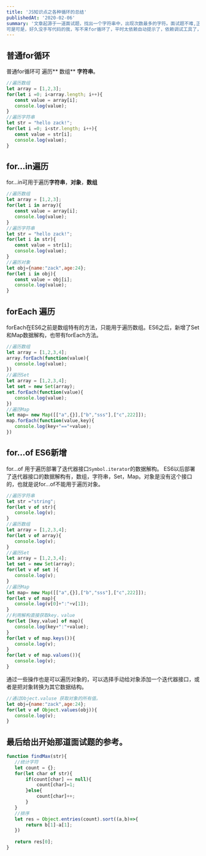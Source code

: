 ```yaml
---
title: 'JS知识点之各种循环的总结'
publishedAt: '2020-02-06'
summary: '文章起源于一道面试题，找出一个字符串中，出现次数最多的字符。面试题不难,正常思路是遍历字符串，统计下字符个数，再排个序，找出最大的。
可是可是，好久没手写代码的我，写不来for循环了，平时太依赖自动提示了，依赖调试工具了，都是写错了，然后看报错信息然后改就行。所以所以有了这篇文章。'
---
```


## 普通for循环

普通for循环可 遍历** 数组** **字符串**。

```javascript
//遍历数组
let array = [1,2,3];
for(let i =0; i<array.length; i++){
   const value = array[i];
   console.log(value);
}
//遍历字符串
let str = "hello zack!";
for(let i =0; i<str.length; i++){
   const value = str[i];
   console.log(value);
}
```

## for...in遍历

for...in可用于遍历**字符串**，**对象**，**数组**

```javascript
//遍历数组
let array = [1,2,3];
for(let i in array){
   const value = array[i];
   console.log(value);
}
//遍历字符串
let str = "hello zack!";
for(let i in str){
   const value = str[i];
   console.log(value);
}
//遍历对象
let obj={name:"zack",age:24};
for(let i in obj){
   const value = obj[i];
   console.log(value);
}
```

## forEach 遍历

forEach在ES6之前是数组特有的方法，只能用于遍历数组。ES6之后，新增了Set和Map数据解构，也带有forEach方法。

```javascript
//遍历数组
let array = [1,2,3,4];
array.forEach(function(value){
   console.log(value);
})
//遍历Set
let array = [1,2,3,4];
let set = new Set(array);
set.forEach(function(value){
   console.log(value);
})
//遍历Map
let map= new Map([["a",{}],["b","sss"],["c",222]]);
map.forEach(function(value,key){
   console.log(key+"=="+value);
})
```

## for...of ES6新增

for...of 用于遍历部署了迭代器接口`Symbol.iterator`的数据解构。
ES6以后部署了迭代器接口的数据解构有，数组，字符串，Set，Map。对象是没有这个接口的，也就是说for...of不能用于遍历对象。

```javascript
//遍历字符串
let str ="string";
for(let v of str){
   console.log(v);
}
//遍历数组
let array = [1,2,3,4];
for(let v of array){
   console.log(v);
}
//遍历Set
let array = [1,2,3,4];
let set = new Set(array);
for(let v of set ){
   console.log(v);
}
//遍历Map
let map= new Map([["a",{}],["b","sss"],["c",222]]);
for(let v of map){
   console.log(v[0]+":"+v[1]);
}
//利用解构直接获取key，value
for(let [key,value] of map){
   console.log(key+":"+value);
}
for(let v of map.keys()){
   console.log(v);
}
for(let v of map.values()){
   console.log(v);
}
```

通过一些操作也是可以遍历对象的，可以选择手动给对象添加一个迭代器接口，或者是把对象转换为其它数据结构。

```javascript
//通过Object.valuse 获取对象的所有值。
let obj={name:"zack",age:24};
for(let v of Object.values(obj)){
   console.log(v);
}
```

## 最后给出开始那道面试题的参考。

```javascript
function findMax(str){
   //统计字符
   let count = {};
   for(let char of str){
       if(count[char] == null){
           count[char]=1;
       }else{
           count[char]++;
       }
   }
   //排序
   let res = Object.entries(count).sort((a,b)=>{
       return b[1]-a[1];
   })
   
   return res[0];
}
```

